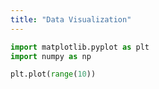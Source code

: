 ```yaml
---
title: "Data Visualization"
---
```



```python

import matplotlib.pyplot as plt
import numpy as np

```



```python

plt.plot(range(10))

```